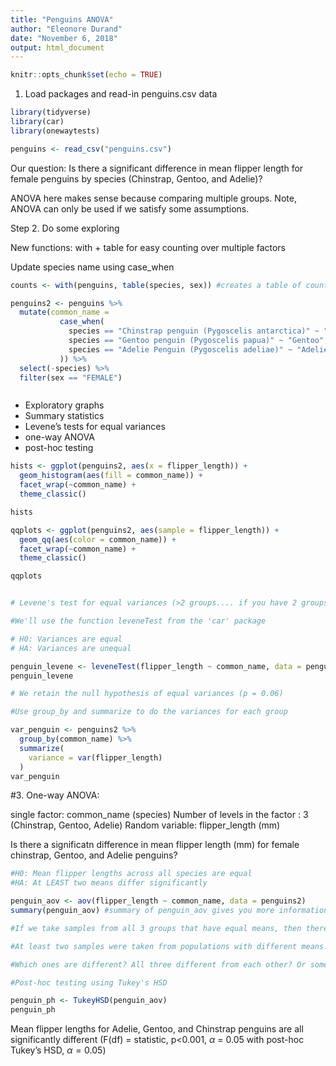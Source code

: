 ```yaml
---
title: "Penguins ANOVA"
author: "Eleonore Durand"
date: "November 6, 2018"
output: html_document
---
```


```r
knitr::opts_chunk$set(echo = TRUE)
```


1. Load packages and read-in penguins.csv data

```r
library(tidyverse)
library(car)
library(onewaytests)

penguins <- read_csv("penguins.csv")


```


Our question: 
Is there a significant difference in mean flipper length for female penguins by species (Chinstrap, Gentoo, and Adelie)?

ANOVA here makes sense because comparing multiple groups. Note, ANOVA can only be used if we satisfy some assumptions. 

Step 2. Do some exploring

New functions: with + table for easy counting over multiple factors

Update species name using case_when

```r

counts <- with(penguins, table(species, sex)) #creates a table of counts of each species of penguin by species and sex

penguins2 <- penguins %>% 
  mutate(common_name = 
           case_when(
             species == "Chinstrap penguin (Pygoscelis antarctica)" ~ "Chinstrap", 
             species == "Gentoo penguin (Pygoscelis papua)" ~ "Gentoo",
             species == "Adelie Penguin (Pygoscelis adeliae)" ~ "Adelie"
           )) %>% 
  select(-species) %>% 
  filter(sex == "FEMALE")



```

- Exploratory graphs
- Summary statistics 
- Levene's tests for equal variances
- one-way ANOVA
- post-hoc testing 

```r
hists <- ggplot(penguins2, aes(x = flipper_length)) +
  geom_histogram(aes(fill = common_name)) + 
  facet_wrap(~common_name) +
  theme_classic()

hists 

qqplots <- ggplot(penguins2, aes(sample = flipper_length)) + 
  geom_qq(aes(color = common_name)) +
  facet_wrap(~common_name) +
  theme_classic()

qqplots


# Levene's test for equal variances (>2 groups.... if you have 2 groups, use the F-test for equal variances)

#We'll use the function leveneTest from the 'car' package

# H0: Variances are equal
# HA: Variances are unequal

penguin_levene <- leveneTest(flipper_length ~ common_name, data = penguins2)
penguin_levene

# We retain the null hypothesis of equal variances (p = 0.06)

#Use group_by and summarize to do the variances for each group 

var_penguin <- penguins2 %>% 
  group_by(common_name) %>% 
  summarize(
    variance = var(flipper_length)
  )
var_penguin
```


#3. One-way ANOVA:

single factor: common_name (species)
Number of levels in the factor : 3 (Chinstrap, Gentoo, Adelie)
Random variable: flipper_length (mm)

Is there a significatn difference in mean flipper length (mm) for female chinstrap, Gentoo, and Adelie penguins?


```r
#H0: Mean flipper lengths across all species are equal
#HA: At LEAST two means differ significantly 

penguin_aov <- aov(flipper_length ~ common_name, data = penguins2)
summary(penguin_aov) #summary of penguin_aov gives you more information because it didnt otherwise

#If we take samples from all 3 groups that have equal means, then there is a 0% chance that we could have found means that were at least this different or more, by random chance. 

#At least two samples were taken from populations with different means. There is a significant difference for flipper length across the three species (Adelie, Chinstrap and Gentoo) (F(df) = statistic, p<0.001, $\alpha$= 0.005 .

#Which ones are different? All three different from each other? Or something else?

#Post-hoc testing using Tukey's HSD

penguin_ph <- TukeyHSD(penguin_aov)
penguin_ph

```


Mean flipper lengths for Adelie, Gentoo, and Chinstrap penguins are all significantly different (F(df) = statistic, p<0.001, $\alpha$ = 0.05 with post-hoc Tukey's HSD, $\alpha = 0.05$)